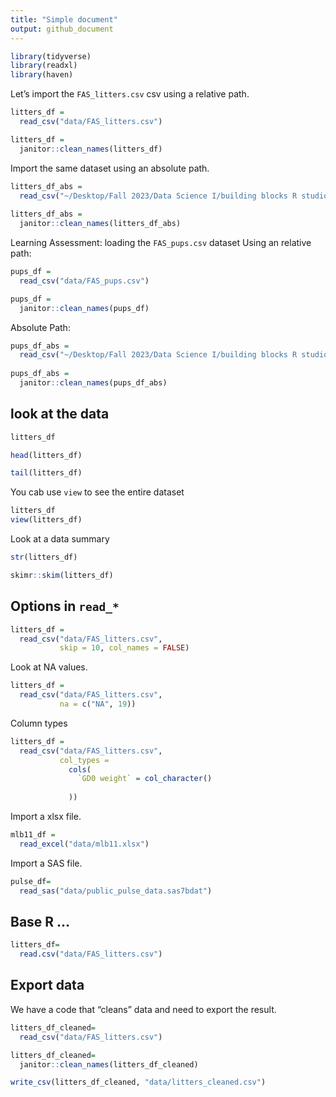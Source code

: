 ```yaml
---
title: "Simple document"
output: github_document
---
```

 
```r
library(tidyverse)
library(readxl)
library(haven)
```
  
  
Let's import the `FAS_litters.csv` csv using a relative path. 
  
```r
litters_df =
  read_csv("data/FAS_litters.csv")

litters_df =
  janitor::clean_names(litters_df)
``` 

Import the same dataset using an absolute path. 

```r
litters_df_abs =
  read_csv("~/Desktop/Fall 2023/Data Science I/building blocks R studio/data_wrangling_i/data/FAS_litters.csv")
 
litters_df_abs =
  janitor::clean_names(litters_df_abs)
``` 

Learning Assessment: loading the `FAS_pups.csv` dataset 
  Using an relative path: 
```r
pups_df =
  read_csv("data/FAS_pups.csv")

pups_df =
  janitor::clean_names(pups_df)
```   
 
 Absolute Path: 
```r
pups_df_abs =
  read_csv("~/Desktop/Fall 2023/Data Science I/building blocks R studio/data_wrangling_i/data/FAS_pups.csv")
 
pups_df_abs =
  janitor::clean_names(pups_df_abs)
``` 

## look at the data
```r
litters_df

head(litters_df)

tail(litters_df)
``` 

You cab use `view` to see the entire dataset
```r
litters_df
view(litters_df)
``` 

Look at a data summary
```r
str(litters_df)

skimr::skim(litters_df)
``` 

## Options in `read_*`
```r
litters_df =
  read_csv("data/FAS_litters.csv", 
           skip = 10, col_names = FALSE)
``` 

Look at NA values.
```r
litters_df =
  read_csv("data/FAS_litters.csv", 
           na = c("NA", 19))
``` 

Column types
```r
litters_df =
  read_csv("data/FAS_litters.csv", 
           col_types =
             cols(
               `GD0 weight` = col_character()
               
             ))
``` 

Import a xlsx file. 
```r
mlb11_df = 
  read_excel("data/mlb11.xlsx")

``` 

Import a SAS file.

```r
pulse_df=
  read_sas("data/public_pulse_data.sas7bdat")
```

## Base R ...
```r
litters_df=
  read.csv("data/FAS_litters.csv")
```


## Export data

We have a code that "cleans" data and need to export the result. 

```r
litters_df_cleaned=
  read_csv("data/FAS_litters.csv")

litters_df_cleaned=
  janitor::clean_names(litters_df_cleaned)

write_csv(litters_df_cleaned, "data/litters_cleaned.csv")
```


